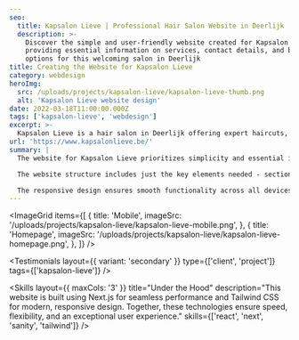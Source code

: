 ```yaml
---
seo:
  title: Kapsalon Lieve | Professional Hair Salon Website in Deerlijk
  description: >-
    Discover the simple and user-friendly website created for Kapsalon Lieve,
    providing essential information on services, contact details, and booking
    options for this welcoming salon in Deerlijk
title: Creating the Website for Kapsalon Lieve
category: webdesign
heroImg:
  src: /uploads/projects/kapsalon-lieve/kapsalon-lieve-thumb.png
  alt: 'Kapsalon Lieve website design'
date: 2022-03-18T11:00:00.000Z
tags: ['kapsalon-lieve', 'webdesign']
excerpt: >-
  Kapsalon Lieve is a hair salon in Deerlijk offering expert haircuts, styling, coloring and beauty services.
url: 'https://www.kapsalonlieve.be/'
summary: |
  The website for Kapsalon Lieve prioritizes simplicity and essential information. We created a clean, easy-to-navigate design where visitors can quickly find services and contact details. The minimalistic approach ensures an efficient user experience that makes it easy for potential clients to reach out.

  The website structure includes just the key elements needed - sections for salon services and contact information. A straightforward contact form allows customers to easily inquire about services or schedule appointments, serving the site's core purpose without added complexity.

  The responsive design ensures smooth functionality across all devices, with a mobile-optimized layout for easy access to contact details on the go. Fast loading times and adaptive design provide a seamless experience whether browsing on desktop or smartphone.
---
```


<ImageGrid
	items={[
		{
			title: 'Mobile',
			imageSrc: '/uploads/projects/kapsalon-lieve/kapsalon-lieve-mobile.png',
		},
		{
			title: 'Homepage',
			imageSrc: '/uploads/projects/kapsalon-lieve/kapsalon-lieve-homepage.png',
		},
	]}
/>

<Testimonials
	layout={{ variant: 'secondary' }}
	type={['client', 'project']}
	tags={['kapsalon-lieve']}
/>

<Skills
	layout={{ maxCols: '3' }}
	title="Under the Hood"
	description="This website is built using Next.js for seamless performance and Tailwind CSS for modern, responsive design. Together, these technologies ensure speed, flexibility, and an exceptional user experience."
	skills={['react', 'next', 'sanity', 'tailwind']}
/>
